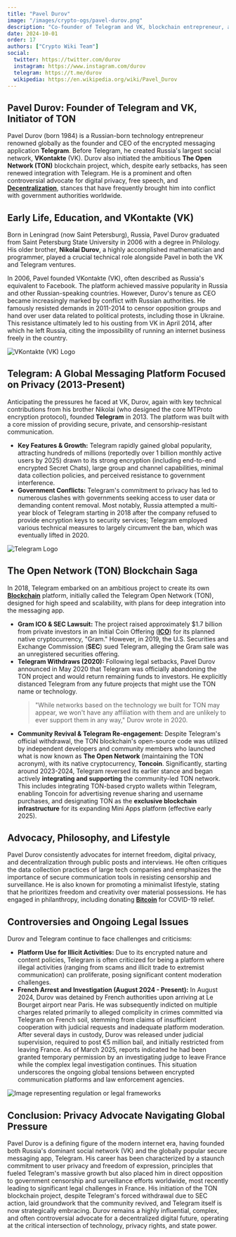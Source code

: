 ```yaml
---
title: "Pavel Durov"
image: "/images/crypto-ogs/pavel-durov.png"
description: "Co-founder of Telegram and VK, blockchain entrepreneur, and founder of The Open Network (TON)."
date: 2024-10-01
order: 17
authors: ["Crypto Wiki Team"]
social:
  twitter: https://twitter.com/durov
  instagram: https://www.instagram.com/durov
  telegram: https://t.me/durov
  wikipedia: https://en.wikipedia.org/wiki/Pavel_Durov
---
```


## **Pavel Durov: Founder of Telegram and VK, Initiator of TON**

Pavel Durov (born 1984) is a Russian-born technology entrepreneur renowned globally as the founder and CEO of the encrypted messaging application **Telegram**. Before Telegram, he created Russia's largest social network, **VKontakte** (VK). Durov also initiated the ambitious **The Open Network (TON)** blockchain project, which, despite early setbacks, has seen renewed integration with Telegram. He is a prominent and often controversial advocate for digital privacy, free speech, and **[Decentralization](/posts/common-crypto-terms)**, stances that have frequently brought him into conflict with government authorities worldwide.

## **Early Life, Education, and VKontakte (VK)**

Born in Leningrad (now Saint Petersburg), Russia, Pavel Durov graduated from Saint Petersburg State University in 2006 with a degree in Philology. His older brother, **Nikolai Durov**, a highly accomplished mathematician and programmer, played a crucial technical role alongside Pavel in both the VK and Telegram ventures.

In 2006, Pavel founded VKontakte (VK), often described as Russia's equivalent to Facebook. The platform achieved massive popularity in Russia and other Russian-speaking countries. However, Durov's tenure as CEO became increasingly marked by conflict with Russian authorities. He famously resisted demands in 2011-2014 to censor opposition groups and hand over user data related to political protests, including those in Ukraine. This resistance ultimately led to his ousting from VK in April 2014, after which he left Russia, citing the impossibility of running an internet business freely in the country.

![VKontakte (VK) Logo](/images/posts/vk.png)

## **Telegram: A Global Messaging Platform Focused on Privacy (2013-Present)**

Anticipating the pressures he faced at VK, Durov, again with key technical contributions from his brother Nikolai (who designed the core MTProto encryption protocol), founded **Telegram** in 2013. The platform was built with a core mission of providing secure, private, and censorship-resistant communication.

- **Key Features & Growth:** Telegram rapidly gained global popularity, attracting hundreds of millions (reportedly over 1 billion monthly active users by 2025) drawn to its strong encryption (including end-to-end encrypted Secret Chats), large group and channel capabilities, minimal data collection policies, and perceived resistance to government interference.
- **Government Conflicts:** Telegram's commitment to privacy has led to numerous clashes with governments seeking access to user data or demanding content removal. Most notably, Russia attempted a multi-year block of Telegram starting in 2018 after the company refused to provide encryption keys to security services; Telegram employed various technical measures to largely circumvent the ban, which was eventually lifted in 2020.

![Telegram Logo](/images/posts/telegram.jpg)

## **The Open Network (TON) Blockchain Saga**

In 2018, Telegram embarked on an ambitious project to create its own **[Blockchain](/posts/what-is-blockchain)** platform, initially called the Telegram Open Network (TON), designed for high speed and scalability, with plans for deep integration into the messaging app.

- **Gram ICO & SEC Lawsuit:** The project raised approximately $1.7 billion from private investors in an Initial Coin Offering (**[ICO](/posts/common-crypto-terms)**) for its planned native cryptocurrency, "Gram." However, in 2019, the U.S. Securities and Exchange Commission (**SEC**) sued Telegram, alleging the Gram sale was an unregistered securities offering.
- **Telegram Withdraws (2020):** Following legal setbacks, Pavel Durov announced in May 2020 that Telegram was officially abandoning the TON project and would return remaining funds to investors. He explicitly distanced Telegram from any future projects that might use the TON name or technology.
  > "While networks based on the technology we built for TON may appear, we won't have any affiliation with them and are unlikely to ever support them in any way," Durov wrote in 2020.
- **Community Revival & Telegram Re-engagement:** Despite Telegram's official withdrawal, the TON blockchain's open-source code was utilized by independent developers and community members who launched what is now known as **The Open Network** (maintaining the TON acronym), with its native cryptocurrency, **Toncoin**. Significantly, starting around 2023-2024, Telegram reversed its earlier stance and began actively **integrating and supporting** the community-led TON network. This includes integrating TON-based crypto wallets within Telegram, enabling Toncoin for advertising revenue sharing and username purchases, and designating TON as the **exclusive blockchain infrastructure** for its expanding Mini Apps platform (effective early 2025).

## **Advocacy, Philosophy, and Lifestyle**

Pavel Durov consistently advocates for internet freedom, digital privacy, and decentralization through public posts and interviews. He often critiques the data collection practices of large tech companies and emphasizes the importance of secure communication tools in resisting censorship and surveillance. He is also known for promoting a minimalist lifestyle, stating that he prioritizes freedom and creativity over material possessions. He has engaged in philanthropy, including donating **[Bitcoin](/posts/what-is-bitcoin)** for COVID-19 relief.

## **Controversies and Ongoing Legal Issues**

Durov and Telegram continue to face challenges and criticisms:

- **Platform Use for Illicit Activities:** Due to its encrypted nature and content policies, Telegram is often criticized for being a platform where illegal activities (ranging from scams and illicit trade to extremist communication) can proliferate, posing significant content moderation challenges.
- **French Arrest and Investigation (August 2024 - Present):** In August 2024, Durov was detained by French authorities upon arriving at Le Bourget airport near Paris. He was subsequently indicted on multiple charges related primarily to alleged complicity in crimes committed via Telegram on French soil, stemming from claims of insufficient cooperation with judicial requests and inadequate platform moderation. After several days in custody, Durov was released under judicial supervision, required to post €5 million bail, and initially restricted from leaving France. As of March 2025, reports indicated he had been granted temporary permission by an investigating judge to leave France while the complex legal investigation continues. This situation underscores the ongoing global tensions between encrypted communication platforms and law enforcement agencies.

![Image representing regulation or legal frameworks](/images/posts/regulators.jpg)

## **Conclusion: Privacy Advocate Navigating Global Pressure**

Pavel Durov is a defining figure of the modern internet era, having founded both Russia's dominant social network (VK) and the globally popular secure messaging app, Telegram. His career has been characterized by a staunch commitment to user privacy and freedom of expression, principles that fueled Telegram's massive growth but also placed him in direct opposition to government censorship and surveillance efforts worldwide, most recently leading to significant legal challenges in France. His initiation of the TON blockchain project, despite Telegram's forced withdrawal due to SEC action, laid groundwork that the community revived, and Telegram itself is now strategically embracing. Durov remains a highly influential, complex, and often controversial advocate for a decentralized digital future, operating at the critical intersection of technology, privacy rights, and state power.
